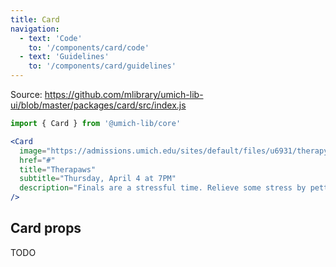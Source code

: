 ```yaml
---
title: Card
navigation:
  - text: 'Code'
    to: '/components/card/code'
  - text: 'Guidelines'
    to: '/components/card/guidelines'
---
```



Source: https://github.com/mlibrary/umich-lib-ui/blob/master/packages/card/src/index.js

```js
import { Card } from '@umich-lib/core'
```

```jsx live=true
<Card
  image="https://admissions.umich.edu/sites/default/files/u6931/therapy%20dog%20nq.jpg"
  href="#"
  title="Therapaws"
  subtitle="Thursday, April 4 at 7PM"
  description="Finals are a stressful time. Relieve some stress by petting dogs on the diag."
/>
```

## Card props

TODO